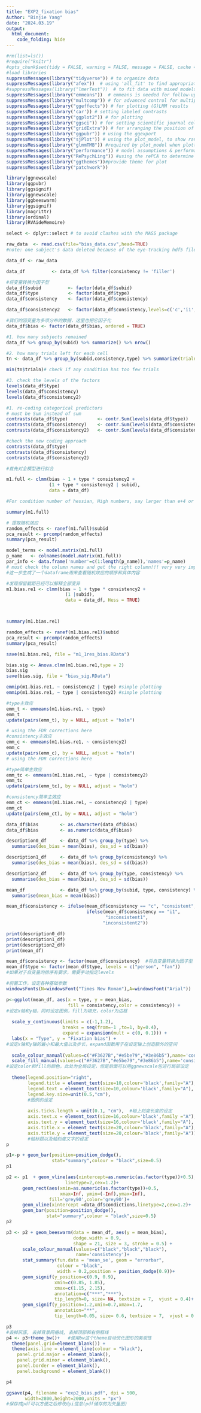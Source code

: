 ```yaml
---
title: "EXP2_fixation bias"
Author: "Binjie Yang"
date: "2024.03.19"
output:
  html_document:
    code_folding: hide
---
```


```r

#rm(list=ls())
#require("knitr") 
#opts_chunk$set(tidy = FALSE, warning = FALSE, message = FALSE, cache = FALSE)
#load libraries
suppressMessages(library("tidyverse")) # to organize data
suppressMessages(library("afex"))  # using 'all_fit' to find appropriate optimizer; and 'mixed' for significance test
#suppressMessages(library("lmerTest"))  # to fit data with mixed models
suppressMessages(library("emmeans"))  # emmeans is needed for follow-up tests 
suppressMessages(library("multcomp")) # for advanced control for multiple testing/Type 1 errors. using 'update' for post-hoc comp
suppressMessages(library("ggeffects")) # for plotting (G)LMM results
suppressMessages(library('car')) # setting labeled contrasts
suppressMessages(library("ggplot2")) # for plotting
suppressMessages(library("ggsci")) # for setting scientific journal color palettes 
suppressMessages(library("gridExtra")) # for arranging the position of figures
suppressMessages(library("ggpubr")) # using the ggexport
suppressMessages(library("sjPlot")) # using the plot_model, to show random and fixed effects.
suppressMessages(library("glmmTMB")) #required by plot_model when plotting random effects
suppressMessages(library("performance")) # model assumptions & performance, to use check_model for model assumptions
suppressMessages(library("RePsychLing")) #using the rePCA to determine redundant random effects
suppressMessages(library("ggthemes"))#provide theme for plot
suppressMessages(library("patchwork")) 

library(ggnewscale)
library(ggpubr)
library(ggsignif)
library(ggnewscale)
library(ggbeeswarm)
library(ggsignif)
library(magrittr)
library(ordinal)
library(RVAideMemoire)

select <- dplyr::select # to avoid clashes with the MASS package

```


```r

raw_data  <- read.csv(file="bias_data.csv",head=TRUE)
#note: one subject's data deleted because of the eye-tracking hdf5 file was missing

data_df <- raw_data

```


```r

data_df          <- data_df %>% filter(consistency != 'filler')

#将变量转换为因子型
data_df$subid          <- factor(data_df$subid)
data_df$type           <- factor(data_df$type)
data_df$consistency    <- factor(data_df$consistency)

data_df$consistency2   <- factor(data_df$consistency,levels=c('c','i1','i2')) #reorder the levels; consistency2 was computed to avoid errors in emmeans package.

#我们的因变量为多项分布的数据，这里也把它因子化
data_df$bias <- factor(data_df$bias, ordered = TRUE)

```


```r

#1. how many subjects remained
data_df %>% group_by(subid) %>% summarize() %>% nrow()

#2. how many trials left for each cell
tn <- data_df %>% group_by(subid,consistency,type) %>% summarize(trialn=length(subid)) %>% ungroup()

min(tn$trialn)# check if any condition has too few trials

#3. check the levels of the factors
levels(data_df$type)
levels(data_df$consistency)
levels(data_df$consistency2)

```


```r

#1. re-coding categorical predictors
# must be Sum instead of sum
contrasts(data_df$type)           <- contr.Sum(levels(data_df$type)) 
contrasts(data_df$consistency)    <- contr.Sum(levels(data_df$consistency))
contrasts(data_df$consistency2)   <- contr.Sum(levels(data_df$consistency2))

#check the new coding approach
contrasts(data_df$type)
contrasts(data_df$consistency)
contrasts(data_df$consistency2)

```


```r

#首先对全模型进行拟合

m1.full <- clmm(bias ~ 1 + type * consistency2 + 
                (1 + type * consistency2 | subid), 
                data = data_df)

#For condition number of hessian, High numbers, say larger than e+4 or e+6 indicate that the model is ill defined or singular fit.

summary(m1.full)

```


```r

# 提取随机效应
random_effects <- ranef(m1.full)$subid
pca_result <- prcomp(random_effects)
summary(pca_result)

model_terms <- model.matrix(m1.full)
p_name   <- colnames(model.matrix(m1.full)) 
par_info <- data.frame('number'=c(1:length(p_name)),'names'=p_name)  
# must check the column names and get the right column!!! very very important.
#这一步生成了一个dataframe用来查看随机效应的顺序和具体内容

```



```r

#发现保留截距已经可以解释全部变异
m1.bias.re1 <- clmm(bias ~ 1 + type * consistency2 +
                      (1 |subid), 
                      data = data_df, Hess = TRUE)



summary(m1.bias.re1)

random_effects <- ranef(m1.bias.re1)$subid
pca_result <- prcomp(random_effects)
summary(pca_result)

save(m1.bias.re1, file = "m1_1res_bias.RData")

```


```r

bias.sig <- Anova.clmm(m1.bias.re1,type = 2)
bias.sig
save(bias.sig, file = "bias_sig.RData")

```


```r

emmip(m1.bias.re1, ~ consistency2 | type) #simple plotting
emmip(m1.bias.re1, ~ type | consistency2) #simple plotting

#type主效应
emm_t <- emmeans(m1.bias.re1, ~ type)
emm_t
update(pairs(emm_t), by = NULL, adjust = "holm") 

# using the FDR corrections here
#consistency主效应
emm_c <- emmeans(m1.bias.re1, ~ consistency2)
emm_c
update(pairs(emm_c), by = NULL, adjust = "holm") 
# using the FDR corrections here

#type简单主效应
emm_tc <- emmeans(m1.bias.re1, ~ type | consistency2)
emm_tc
update(pairs(emm_tc), by = NULL, adjust = "holm") 

#consistency简单主效应
emm_ct <- emmeans(m1.bias.re1, ~ consistency2 | type)
emm_ct
update(pairs(emm_ct), by = NULL, adjust = "holm") 

```


```r

data_df$bias        <- as.character(data_df$bias)
data_df$bias        <- as.numeric(data_df$bias)

description0_df     <- data_df %>% group_by(type) %>%
  summarise(des_bias = mean(bias), des_sd = sd(bias))

description1_df     <- data_df %>% group_by(consistency) %>%
  summarise(des_bias = mean(bias), des_sd = sd(bias))

description2_df     <- data_df %>% group_by(type, consistency) %>%
  summarise(des_bias = mean(bias), des_sd = sd(bias))

mean_df             <- data_df %>% group_by(subid, type, consistency) %>%
  summarise(mean_bias = mean(bias))

mean_df$consistency <- ifelse(mean_df$consistency == "c", "consistent", 
                              ifelse(mean_df$consistency == "i1",
                                     "inconsistent1",
                                    "inconsistent2"))

print(description0_df)
print(description1_df)
print(description2_df)
print(mean_df)

```


```r

mean_df$consistency <- factor(mean_df$consistency)  #将自变量转换为因子型
mean_df$type <- factor(mean_df$type, levels = c("person", "fan"))
#如果对于自变量的排序有要求，需要手动指定levels

```


```r

#前置工作，设定各种基础参数
windowsFonts(N=windowsFont("Times New Roman"),A=windowsFont("Arial")) 

p<-ggplot(mean_df, aes(x = type, y = mean_bias, 
                       fill = consistency,color = consistency)) +
#设定x轴和y轴，同时设定图例，fill为填充，color为边框
  
  scale_y_continuous(limits = c(-1,1.2),
                     breaks = seq(from=-1 ,to=1, by=0.4),
                     expand = expansion(mult = c(0, 0.1))) +
  labs(x = "Type", y = "Fixation bias") +
#设定x轴和y轴的最小和最大值以及步长，expand函数用于在设定轴上创造额外的空间
  
  scale_colour_manual(values=c("#F3627B","#e5be79","#3e86b5"),name='consistency')+
  scale_fill_manual(values=c("#F3627B","#e5be79","#3e86b5"),name='consistency')+
#设定color和fill的颜色，此处为全局设定，但是后面可以用ggnewscale包进行局部设定
  
  theme(legend.position="right",
        legend.title = element_text(size=10,colour='black',family="A"),
        legend.text = element_text(size=10,colour='black',family="A"),
        legend.key.size=unit(0.5,"cm"),
        #图例的设定
        
        axis.ticks.length = unit(0.1, "cm"),  #轴上刻度长度的设定
        axis.text.x = element_text(size=16,colour='black',family ="A"),
        axis.text.y = element_text(size=16,colour='black',family="A"),
        axis.title.x = element_text(size=20,colour='black',family="A"),
        axis.title.y = element_text(size=20,colour='black',family="A"))
        #轴标题以及轴刻度文字的设定
p

```


```r
p1<-p + geom_bar(position=position_dodge(),
                 stat="summary",colour = "black",size=0.5)
p1

p2 <- p1  + geom_vline(aes(xintercept=as.numeric(as.factor(type))+0.5),
                      linetype=2,cex=1.2)+
      geom_rect(aes(xmin=as.numeric(as.factor(type))+0.5,
                    xmax=Inf, ymin=(-Inf),ymax=Inf),
                fill='grey90',color='grey90')+
      geom_vline(xintercept =data_df$condictions,linetype=2,cex=1.2)+
      geom_bar(position=position_dodge(),
               stat="summary",colour = "black",size=0.5)
p2
```

                  
```r

p3 <- p2 + geom_beeswarm(data = mean_df, aes(y = mean_bias),
                         dodge.width = 0.9,
                         shape = 21, size = 3, stroke = 0.5) +
      scale_colour_manual(values=c("black","black","black"),
                          name='consistency')+
      stat_summary(fun.data = 'mean_se', geom = "errorbar",
                   colour = "black",
                   width = 0.2,position = position_dodge(0.9))+
      geom_signif(y_position=c(0.9, 0.9),
                  xmin=c(0.85, 1.85),
                  xmax=c(1.15, 2.15),
                  annotation=c("***","***"), 
                  tip_length=0, size= NA, textsize = 7,  vjust = 0.4)+
      geom_signif(y_position=1.2,xmin=0.7,xmax=1.7,
                  annotation="**",
                  tip_length=0.05, size= 0.6, textsize = 7,  vjust = 0.4)

p3
#去掉灰底, 去掉背景网格线, 去掉顶部和右侧框线
p4 <- p3+theme_bw()+   #使用bw这个theme自动优化图形的美观性
  theme(panel.grid=element_blank()) +
  theme(axis.line = element_line(colour = "black"),
    panel.grid.major = element_blank(),
    panel.grid.minor = element_blank(),
    panel.border = element_blank(),
    panel.background = element_blank())

p4
```


```r

ggsave(p4, filename = "exp2_bias.pdf", dpi = 500,
       width=2800,height=2000,units = "px")
#保存成pdf可以方便之后修改dpi信息(pdf储存的为矢量图)

```